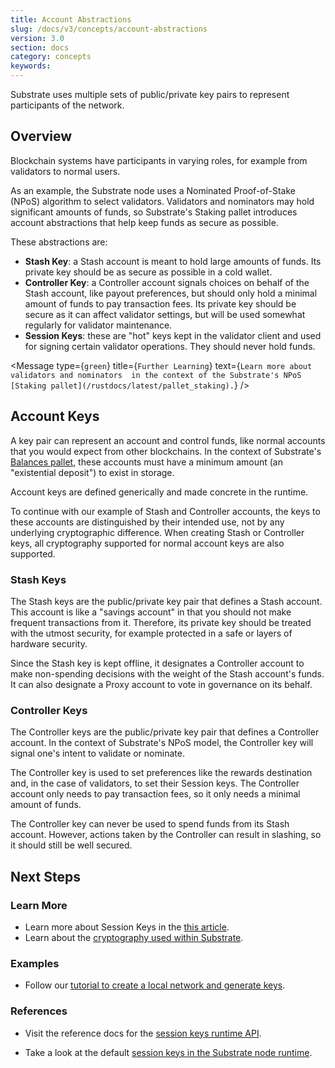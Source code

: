 ```yaml
---
title: Account Abstractions
slug: /docs/v3/concepts/account-abstractions
version: 3.0 
section: docs
category: concepts
keywords:
---
```


Substrate uses multiple sets of public/private key pairs to represent participants of the network.

## Overview

Blockchain systems have participants in varying roles, for example from validators to normal users.

As an example, the Substrate node uses a Nominated Proof-of-Stake (NPoS) algorithm to select
validators. Validators and nominators may hold significant amounts of funds, so Substrate's Staking
pallet introduces account abstractions that help keep funds as secure as possible.

These abstractions are:

- **Stash Key**: a Stash account is meant to hold large amounts of funds. Its private key should be
  as secure as possible in a cold wallet.
- **Controller Key**: a Controller account signals choices on behalf of the Stash account, like
  payout preferences, but should only hold a minimal amount of funds to pay transaction fees. Its
  private key should be secure as it can affect validator settings, but will be used somewhat
  regularly for validator maintenance.
- **Session Keys**: these are "hot" keys kept in the validator client and used for signing
  certain validator operations. They should never hold funds.

<Message
  type={`green`}
  title={`Further Learning`}
  text={`Learn more about validators and nominators 
  in the context of the Substrate's NPoS [Staking pallet](/rustdocs/latest/pallet_staking).`}
/>

## Account Keys

A key pair can represent an account and control funds, like normal accounts that you would expect
from other blockchains. In the context of Substrate's
[Balances pallet](/rustdocs/latest/pallet_balances), these accounts
must have a minimum amount (an "existential deposit") to exist in storage.

Account keys are defined generically and made concrete in the runtime.

To continue with our example of Stash and Controller accounts, the keys to these accounts are
distinguished by their intended use, not by any underlying cryptographic difference. When creating
Stash or Controller keys, all cryptography supported for normal account keys are also supported.

### Stash Keys

The Stash keys are the public/private key pair that defines a Stash account. This account is like a
"savings account" in that you should not make frequent transactions from it. Therefore, its private
key should be treated with the utmost security, for example protected in a safe or layers of
hardware security.

Since the Stash key is kept offline, it designates a Controller account to make non-spending
decisions with the weight of the Stash account's funds. It can also designate a Proxy account to
vote in governance on its behalf.

### Controller Keys

The Controller keys are the public/private key pair that defines a Controller account. In the
context of Substrate's NPoS model, the Controller key will signal one's intent to validate or
nominate.

The Controller key is used to set preferences like the rewards destination and, in the case of
validators, to set their Session keys. The Controller account only needs to pay transaction fees, so
it only needs a minimal amount of funds.

The Controller key can never be used to spend funds from its Stash account. However, actions taken
by the Controller can result in slashing, so it should still be well secured.

## Next Steps

### Learn More

- Learn more about Session Keys in the [this article](../session-keys).
- Learn about the [cryptography used within Substrate](../../advanced/cryptography).

### Examples

- Follow our
  [tutorial to create a local network and generate keys](/tutorials/v3/private-network).

### References

- Visit the reference docs for the
  [session keys runtime API](/rustdocs/latest/sp_session/trait.SessionKeys.html).

- Take a look at the default
  [session keys in the Substrate node runtime](/rustdocs/latest/node_runtime/struct.SessionKeys.html).
